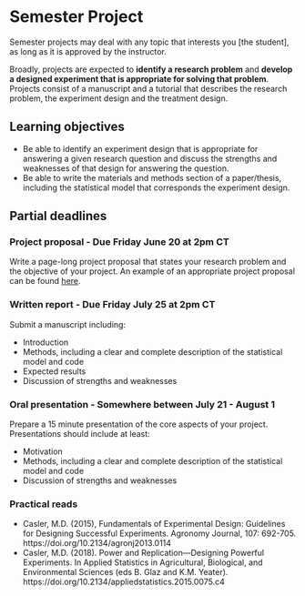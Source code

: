# Semester Project

Semester projects may deal with any topic that interests you [the student], as long as it is approved by the instructor.  

Broadly, projects are expected to **identify a research problem** and **develop a designed experiment that is appropriate for solving that problem**. Projects consist of a manuscript and a tutorial that describes the research problem, the experiment design and the treatment design.  

## Learning objectives   

- Be able to identify an experiment design that is appropriate for answering a given research question and discuss the strengths and weaknesses of that design for answering the question.  
- Be able to write the materials and methods section of a paper/thesis, including the statistical model that corresponds the experiment design.

## Partial deadlines

### Project proposal - Due Friday June 20 at 2pm CT
Write a page-long project proposal that states your research problem and the objective of your project. An example of an appropriate project proposal can be found [here](https://stat720.github.io/summer2025/assignments/proposal_example.pdf).

### Written report - Due Friday July 25 at 2pm CT
Submit a manuscript including:

- Introduction 
- Methods, including a clear and complete description of the statistical model and code 
- Expected results 
- Discussion of strengths and weaknesses

### Oral presentation - Somewhere between July 21 - August 1 
Prepare a 15 minute presentation of the core aspects of your project. 
Presentations should include at least: 

- Motivation  
- Methods, including a clear and complete description of the statistical model and code
- Discussion of strengths and weaknesses


### Practical reads  

- Casler, M.D. (2015), Fundamentals of Experimental Design: Guidelines for Designing Successful Experiments. Agronomy Journal, 107: 692-705. https://doi.org/10.2134/agronj2013.0114  
- Casler, M.D. (2018). Power and Replication—Designing Powerful Experiments. In Applied Statistics in Agricultural, Biological, and Environmental Sciences (eds B. Glaz and K.M. Yeater). https://doi.org/10.2134/appliedstatistics.2015.0075.c4  
